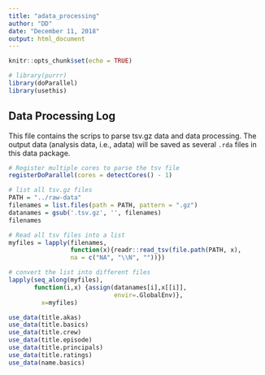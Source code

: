 ```yaml
---
title: "adata_processing"
author: "DD"
date: "December 11, 2018"
output: html_document
---
```


```r
knitr::opts_chunk$set(echo = TRUE)
```

```r
# library(purrr)
library(doParallel)  
library(usethis)
```


## Data Processing Log

This file contains the scrips to parse tsv.gz data and data processing. The output data (analysis data, i.e., adata) will be saved as several `.rda` files in this data package.


```r
# Register multiple cores to parse the tsv file
registerDoParallel(cores = detectCores() - 1)  

# list all tsv.gz files
PATH = "../raw-data"
filenames = list.files(path = PATH, pattern = ".gz")
datanames = gsub('.tsv.gz', '', filenames)
filenames

# Read all tsv files into a list
myfiles = lapply(filenames,
                 function(x){readr::read_tsv(file.path(PATH, x),
                 na = c("NA", "\\N", ""))})

# convert the list into different files
lapply(seq_along(myfiles),
       function(i,x) {assign(datanames[i],x[[i]],
                             envir=.GlobalEnv)},
         x=myfiles)
```


```r
use_data(title.akas)
use_data(title.basics)
use_data(title.crew)
use_data(title.episode)
use_data(title.principals)
use_data(title.ratings)
use_data(name.basics)

```


